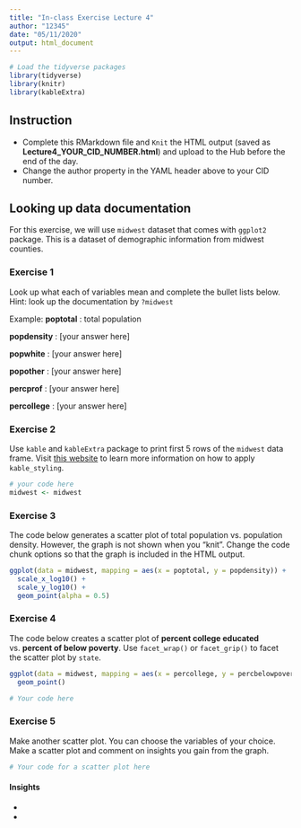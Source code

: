 ```yaml
---
title: "In-class Exercise Lecture 4"
author: "12345"
date: "05/11/2020"
output: html_document
---
```


```r
# Load the tidyverse packages
library(tidyverse)
library(knitr)
library(kableExtra)
```

## Instruction

* Complete this RMarkdown file and `Knit` the HTML output (saved as **Lecture4_YOUR_CID_NUMBER.html**) and upload to the Hub before the end of the day.
* Change the author property in the YAML header above to your CID number. 

## Looking up data documentation

For this exercise, we will use `midwest` dataset that comes with `ggplot2` package. This is a dataset of demographic information from midwest counties. 

### Exercise 1

Look up what each of variables mean and complete the bullet lists below. Hint: look up the documentation by `?midwest`

Example: 
**poptotal** : total population

**popdensity** : [your answer here]

**popwhite** : [your answer here]

**popother** : [your answer here]

**percprof** : [your answer here]

**percollege** : [your answer here]

### Exercise 2
Use `kable` and `kableExtra` package to print first 5 rows of the `midwest` data frame. Visit [this website](https://cran.r-project.org/web/packages/kableExtra/vignettes/awesome_table_in_html.html) to learn more information on how to apply `kable_styling`.

```r
# your code here
midwest <- midwest

```


### Exercise 3

The code below generates a scatter plot of total population vs. population density. However, the graph is not shown when you "knit".  Change the code chunk options so that the graph is included in the HTML output. 

```r
ggplot(data = midwest, mapping = aes(x = poptotal, y = popdensity)) +
  scale_x_log10() +
  scale_y_log10() +
  geom_point(alpha = 0.5)
```

### Exercise 4

The code below creates a scatter plot of **percent college educated** vs. **percent of below poverty**. Use `facet_wrap()` or `facet_grip()` to facet the scatter plot by `state`.


```r
ggplot(data = midwest, mapping = aes(x = percollege, y = percbelowpoverty, color = state)) +
  geom_point()
```



```r
# Your code here
```


### Exercise 5

Make another scatter plot. You can choose the variables of your choice. Make a scatter plot and comment on insights you gain from the graph.

```r
# Your code for a scatter plot here
```

#### Insights

*
*

